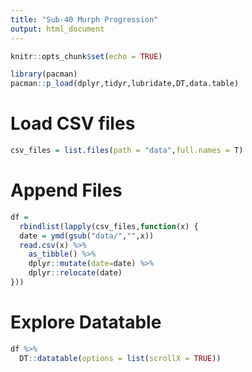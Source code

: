 ```yaml
---
title: "Sub-40 Murph Progression"
output: html_document
---
```


```r
knitr::opts_chunk$set(echo = TRUE)

library(pacman)
pacman::p_load(dplyr,tidyr,lubridate,DT,data.table)
```

# Load CSV files


```r

csv_files = list.files(path = "data",full.names = T)
```

# Append Files

```r

df = 
  rbindlist(lapply(csv_files,function(x) {
  date = ymd(gsub("data/","",x))
  read.csv(x) %>% 
    as_tibble() %>% 
    dplyr::mutate(date=date) %>% 
    dplyr::relocate(date)
}))

```

# Explore Datatable

```r

df %>% 
  DT::datatable(options = list(scrollX = TRUE))

```


